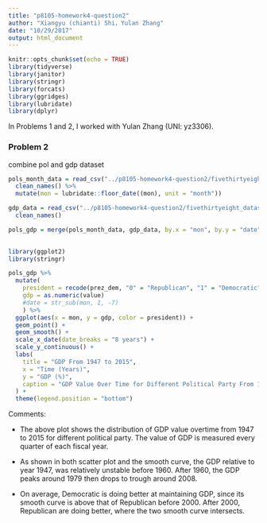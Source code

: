 ```yaml
---
title: "p8105-homework4-question2"
author: "Xiangyu (chianti) Shi，Yulan Zhang"
date: "10/29/2017"
output: html_document
---
```


```r
knitr::opts_chunk$set(echo = TRUE)
library(tidyverse)
library(janitor)
library(stringr)
library(forcats)
library(ggridges)
library(lubridate)
library(dplyr)
```

In Problems 1 and 2, I worked with Yulan Zhang (UNI: yz3306).

### Problem 2

combine pol and gdp dataset
```r
pols_month_data = read_csv("../p8105-homework4-question2/fivethirtyeight_datasets/pols-month.csv") %>%
  clean_names() %>%
  mutate(mon = lubridate::floor_date((mon), unit = "month"))

gdp_data = read_csv("../p8105-homework4-question2/fivethirtyeight_datasets/gdp.csv") %>%
  clean_names() 

pols_gdp = merge(pols_month_data, gdp_data, by.x = "mon", by.y = "date") 
  
```

```r

library(ggplot2)
library(stringr)

pols_gdp %>%
  mutate(
    president = recode(prez_dem, "0" = "Republican", "1" = "Democratic"),
    gdp = as.numeric(value) 
    #date = str_sub(mon, 1, -7)
    ) %>%
  ggplot(aes(x = mon, y = gdp, color = president)) +
  geom_point() +
  geom_smooth() +
  scale_x_date(date_breaks = "8 years") +
  scale_y_continuous() +
  labs(
    title = "GDP From 1947 to 2015",
    x = "Time (Years)",
    y = "GDP (%)",
    caption = "GDP Value Over Time for Different Political Party From 1947 to 2015"
  ) +
  theme(legend.position = "bottom")
```

Comments:

* The above plot shows the distribution of GDP value overtime from 1947 to 2015 for different political party. The value of GDP is measured every quarter of each fiscal year. 

* As shown in both scatter plot and the smooth curve, the GDP relative to year 1947, was relatively unstable before 1960. After 1960, the GDP peaks around 1979 then drops to trough around 2008.

* On average, Democratic is doing better at maintaining GDP, since its smooth curve is above that of Republican before 2000. After 2000, Republican are doing better, where the two smooth curve intersects.